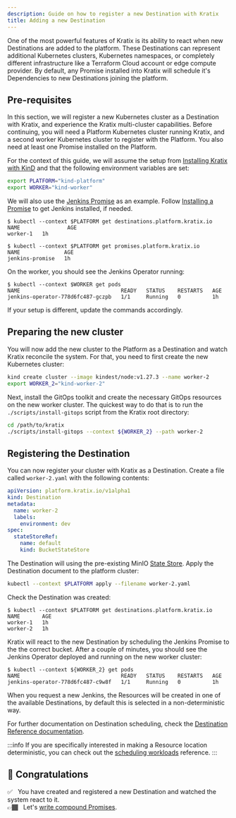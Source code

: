 ```yaml
---
description: Guide on how to register a new Destination with Kratix
title: Adding a new Destination
---
```


One of the most powerful features of Kratix is its ability to react when new Destinations are added to the platform. These Destinations can represent additional Kubernetes clusters, Kubernetes namespaces, or completely different infrastructure like a Terraform Cloud account or edge compute provider. By default, any Promise installed into Kratix will schedule it's Dependencies to new Destinations joining the platform.

## Pre-requisites

In this section, we will register a new Kubernetes cluster as a Destination with Kratix, and
experience the Kratix multi-cluster capabilities. Before continuing, you will need a Platform
Kubernetes cluster running Kratix, and a second worker Kubernetes cluster to
register with the Platform. You also need at least one Promise installed on
the Platform.

For the context of this guide, we will assume the setup from [Installing Kratix
with KinD](./installing-kratix-others) and that the following environment variables are
set:

```bash
export PLATFORM="kind-platform"
export WORKER="kind-worker"
```

We will also use the [Jenkins
Promise](https://github.com/syntasso/kratix-marketplace/tree/main/jenkins) as an
example. Follow [Installing a Promise](./installing-a-promise) to get Jenkins
installed, if needed.

```shell-session
$ kubectl --context $PLATFORM get destinations.platform.kratix.io
NAME               AGE
worker-1   1h

$ kubectl --context $PLATFORM get promises.platform.kratix.io
NAME              AGE
jenkins-promise   1h
```

On the worker, you should see the Jenkins Operator running:

```shell-session
$ kubectl --context $WORKER get pods
NAME                                READY   STATUS    RESTARTS   AGE
jenkins-operator-778d6fc487-gczpb   1/1     Running   0          1h
```

If your setup is different, update the commands accordingly.

## Preparing the new cluster

You will now add the new cluster to the Platform as a Destination and watch Kratix reconcile the
system. For that, you need to first create the new Kubernetes cluster:

```bash
kind create cluster --image kindest/node:v1.27.3 --name worker-2
export WORKER_2="kind-worker-2"
```

Next, install the GitOps toolkit and create the necessary GitOps resources on the new worker cluster. The quickest
way to do that is to run the `./scripts/install-gitops` script from the Kratix root
directory:

```bash
cd /path/to/kratix
./scripts/install-gitops --context ${WORKER_2} --path worker-2
```

## Registering the Destination

You can now register your cluster with Kratix as a Destination. Create a file called `worker-2.yaml` with the
following contents:

```yaml title="worker-2.yaml"
apiVersion: platform.kratix.io/v1alpha1
kind: Destination
metadata:
  name: worker-2
  labels:
    environment: dev
spec:
  stateStoreRef:
    name: default
    kind: BucketStateStore
```

The Destination will using the pre-existing MinIO [State Store](/main/reference/statestore/intro).
Apply the Destination document to the platform cluster:

```bash
kubectl --context $PLATFORM apply --filename worker-2.yaml
```

Check the Destination was created:

```shell-session {4}
$ kubectl --context $PLATFORM get destinations.platform.kratix.io
NAME       AGE
worker-1   1h
worker-2   1h
```

Kratix will react to the new Destination by scheduling the Jenkins Promise
to the the correct bucket. After a couple of minutes, you should see the Jenkins Operator
deployed and running on the new worker cluster:

```shell-session {3}
$ kubectl --context ${WORKER_2} get pods
NAME                                READY   STATUS    RESTARTS   AGE
jenkins-operator-778d6fc487-c9w8f   1/1     Running   0          1h
```

When you request a new Jenkins, the Resources will be created in one of the available Destinations, by default this is selected in a non-deterministic way.

For further documentation on Destination scheduling, check the [Destination Reference
documentation](../reference/destinations/intro).

:::info
If you are specifically interested in making a Resource location deterministic, you can check out the [scheduling workloads](../reference/multidestination-management#resources) reference.
:::

## 🎉 Congratulations

✅&nbsp;&nbsp; You have created and registered a new Destination and watched the system react to it.<br />
👉🏾&nbsp;&nbsp; Let's [write compound Promises](./compound-promises).
